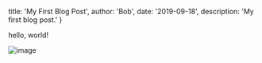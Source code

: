 
  title: 'My First Blog Post',
  author: 'Bob',
  date: '2019-09-18',
  description: 'My first blog post.'
}


<!-- content starts here -->

hello, world!

![image](/static/image.png)

